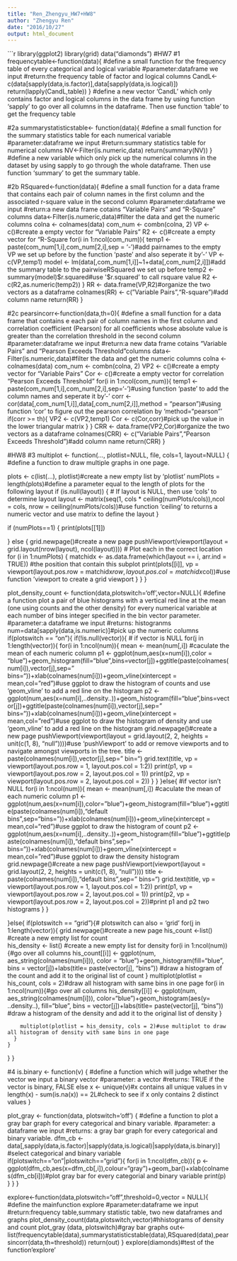 ```yaml
---
title: "Ren_Zhengyu_HW7+HW8"
author: "Zhengyu Ren"
date: "2016/10/27"
output: html_document
---
```


```r
library(ggplot2)
library(grid)
data("diamonds")
#HW7
#1
frequencytable<-function(data){
#define a small function for the frequency table of every categorical and	logical variable
#parameter:dataframe we input
#return:the frequency table of factor and logical columns
  CandL<-c(data[sapply(data,is.factor)],data[sapply(data,is.logical)])
  return(lapply(CandL,table))
}
#define a new vector 'CandL' which only contains factor and logical columns in the data frame by using function 'sapply' to go over all columns in the dataframe. Then use function 'table' to get the frequency table

#2a
summarystatisticstable<- function(data){
#define a small function for the summary statistics table for each numerical variable
#parameter:dataframe we input
#return:summary statistics table for numerical columns
  NV<-Filter(is.numeric,data)
  return(summary(NV))
}
#define a new variable which only pick up the numerical columns in the dataset by using sapply to go through the whole dataframe. Then use function 'summary' to get the summary table.

#2b
RSquared<-function(data){
#define a small function for a data frame that contains each pair	of column names in the	first	column and the associated r-square value in the second column
#parameter:dataframe we input
#return:a new data frame cotains "Variable Pairs" and "R-Square" columns
  data<-Filter(is.numeric,data)#filter the data and get the numeric columns
  colna <- colnames(data)
  com_num <- combn(colna, 2)
  VP <- c()#create a empty vector for "Variable Pairs"
  R2 <- c()#create a empty vector for "R-Square
  for(i in 1:ncol(com_num)){
    temp1 <- paste(com_num[1,i],com_num[2,i],sep = '-')#add pairnames to the empty VP we set up before by the function 'paste' and also seperate it by'-'
    VP <- c(VP,temp1)
    model <- lm(data[,com_num[1,i]]~1+data[,com_num[2,i]])#add the summary table to the pairwiseRSquared we set up before
    temp2 <- summary(model)$r.squared#use '$r.squared' to call rsquare value
    R2 <- c(R2,as.numeric(temp2))
  }
  RR <- data.frame(VP,R2)#organize the two vectors as a dataframe
  colnames(RR) <- c("Variable Pairs","R-square")#add column name
  return(RR)
}

#2c
pearsincorr<-function(data,th=0){
#define a small function for a data frame that contains e	each pair	of	column names	in the	first	column and correlation	coefficient	(Pearson)	for	all	coefficients	whose absolute value is	greater than the correlation threshold in the second column
#parameter:dataframe we input
#return:a new data frame cotains "Variable Pairs" and "Pearson Exceeds Threshold"columns
  data<-Filter(is.numeric,data)#filter the data and get the numeric columns
  colna <- colnames(data)
  com_num <- combn(colna, 2)
  VP2 <- c()#create a empty vector for "Variable Pairs"
  Cor <- c()#create a empty vector for correlation "Pearson Exceeds Threshold"
  for(i in 1:ncol(com_num)){
    temp1 <- paste(com_num[1,i],com_num[2,i],sep='-')#using function 'paste' to add the column names and seperate it by'-'
    corr <- cor(data[,com_num[1,i]],data[,com_num[2,i]],method = "pearson")#using function 'cor' to figure out the pearson correlation by 'method="pearson"'
    if(corr >= th){
      VP2 <- c(VP2,temp1)
      Cor <- c(Cor,corr)#pick up the value in the lower triangular matrix
    }
  }
  CRR <- data.frame(VP2,Cor)#organize the two vectors as a dataframe
  colnames(CRR) <- c("Variable Pairs","Pearson Exceeds Threshold")#add column name
  return(CRR)
}

#HW8
#3
multiplot <- function(..., plotlist=NULL, file, cols=1, layout=NULL) {
#define a function to draw multiple graphs in one page.

  plots <- c(list(...), plotlist)#create a new empty list by 'plotlist'
  numPlots = length(plots)#define a parameter equal to the length of plots for the following layout
  if (is.null(layout)) {
    # If layout is NULL, then use 'cols' to determine layout
    layout <- matrix(seq(1, cols * ceiling(numPlots/cols)),ncol = cols, nrow = ceiling(numPlots/cols))#use function 'ceiling' to returns a numeric vector and use matrix to define the layout
  }
  
  if (numPlots==1) {
    print(plots[[1]])
    
  } else {
    grid.newpage()#create a new page
    pushViewport(viewport(layout = grid.layout(nrow(layout), ncol(layout))))
      # Plot each in the correct location
    for (i in 1:numPlots) {
      matchidx <- as.data.frame(which(layout == i, arr.ind = TRUE))
        #the position that contain this subplot
      print(plots[[i]], vp = viewport(layout.pos.row = matchidx$row,layout.pos.col = matchidx$col))#use function 'viewport to create a grid viewport
    }
  }
}


plot_density_count <- function(data,plotswitch='off',vector=NULL){
#define a function plot a pair of blue histograms with a vertical red line at the mean (one using counts and the other density) for every numerical variable at each number of bins integer specified in the bin vector parameter.
#parameter:a dataframe we input
#returns: histogranms
  num=data[sapply(data,is.numeric)]#pick up the numeric columns
  if(plotswitch == "on"){
    if(!is.null(vector)){ # if vector is NULL
      for(j in 1:length(vector)){ 
        for(i in 1:ncol(num)){
          mean <- mean(num[,i]) #caculate the mean of each numeric column
          p1 <- ggplot(num,aes(x=num[i]),color = "blue")+geom_histogram(fill="blue",bins=vector[j])+ggtitle(paste(colnames(num[i]),vector[j],sep=" bins="))+xlab(colnames(num[i]))+geom_vline(xintercept = mean,col="red")#use ggplot to draw the histogram of counts and use 'geom_vline' to add a red line on the histogram
          p2 <- ggplot(num,aes(x=num[i],..density..))+geom_histogram(fill="blue",bins=vector[j])+ggtitle(paste(colnames(num[i]),vector[j],sep=" bins="))+xlab(colnames(num[i]))+geom_vline(xintercept = mean,col="red")#use ggplot to draw the histogram of density and use 'geom_vline' to add a red line on the histogram 
          grid.newpage()#create a new page
          pushViewport(viewport(layout = grid.layout(2, 2, heights = unit(c(1, 8), "null"))))#use 'pushViewport' to add or remove viewports and to navigate amongst viewports in the tree.
          title <- paste(colnames(num[i]),vector[j],sep=" bin=")
          grid.text(title, vp = viewport(layout.pos.row = 1, layout.pos.col = 1:2))
          print(p1, vp = viewport(layout.pos.row = 2, layout.pos.col = 1))
          print(p2, vp = viewport(layout.pos.row = 2, layout.pos.col = 2)) 
        }
      }
    }else{ #if vector isn't NULL
      for(i in 1:ncol(num)){
        mean <- mean(num[,i]) 
          #caculate the mean of each numeric column
        p1 <- ggplot(num,aes(x=num[i]),color="blue")+geom_histogram(fill="blue")+ggtitle(paste(colnames(num[i]),"default bins",sep="bins="))+xlab(colnames(num[i]))+geom_vline(xintercept = mean,col="red")#use ggplot to draw the histogram of count
        p2 <- ggplot(num,aes(x=num[i],..density..))+geom_histogram(fill="blue")+ggtitle(paste(colnames(num[i]),"default bins",sep=" bins="))+xlab(colnames(num[i]))+geom_vline(xintercept = mean,col="red")#use ggplot to draw the density histogram
        grid.newpage()#create a new page
        pushViewport(viewport(layout = grid.layout(2, 2, heights = unit(c(1, 8), "null"))))
        title <- paste(colnames(num[i]),"default bins",sep=" bins=")
        grid.text(title, vp = viewport(layout.pos.row = 1, layout.pos.col = 1:2))
        print(p1, vp = viewport(layout.pos.row = 2, layout.pos.col = 1))
        print(p2, vp = viewport(layout.pos.row = 2, layout.pos.col = 2))#print p1 and p2 two histograms
      }
    }
    
  }else{
    if(plotswitch == "grid"){#  plotswitch can also = 'grid'
      for(j in 1:length(vector)){
        grid.newpage()#create a new page
        his_count <-list() #create a new empty list for count  
        his_density <- list() #create a new empty list for density
        for(i in 1:ncol(num)){#go over all columns
          his_count[[i]] <- ggplot(num, aes_string(colnames(num[i])), color = "blue")+geom_histogram(fill="blue", bins = vector[j])+labs(title= paste(vector[j], "bins")) #draw a histogram of the count and add it to the original list of count
        }
        multiplot(plotlist = his_count, cols = 2)#draw all histogram with same bins in one page
        for(i in 1:ncol(num)){#go over all columns
          his_density[[i]] <- ggplot(num, aes_string(colnames(num[i])), color="blue")+geom_histogram(aes(y= ..density..), fill="blue", bins = vector[j])+labs(title= paste(vector[j], "bins")) #draw a histogram of the density and add it to the original list of density
        }
        
        multiplot(plotlist = his_density, cols = 2)#use multiplot to draw all histogram of density with same bins in one page
      }
    }
  }
}


#4
is.binary <- function(v) {
#define a function which will judge whether the vector we input a binary vector
#parameter: a vector
#returns: TRUE if the vector is binary, FALSE else
  x <- unique(v)#x contains all unique values in v
  length(x) - sum(is.na(x)) == 2L#check to see if x only contains 2 distinct values
}


plot_gray <- function(data, plotswitch='off') {
#define a function to plot a gray bar graph for every categorical and binary variable.
#parameter: a dataframe we input
#returns: a gray bar graph for every categorical and binary variable.
  dfm_cb <- data[,sapply(data,is.factor)|sapply(data,is.logical)|sapply(data,is.binary)]
  #select categorical and binary variable
  if(plotswitch=="on"|plotswitch=="grid"){
    for(i in 1:ncol(dfm_cb)){
      p <- ggplot(dfm_cb,aes(x=dfm_cb[,i]),colour="gray")+geom_bar()+xlab(colnames(dfm_cb[i]))#plot gray bar for every categorial and binary variable
      print(p)
    }
  }
}

explore<-function(data,plotswitch="off",threshold=0,vector = NULL){
#define the mainfunction explore
#parameter:dataframe we input
#return:frequency table,summary statistic table, two new dataframes and graphs
  plot_density_count(data,plotswitch,vector)#hhistograms of density and count
  plot_gray (data, plotswitch)#gray bar graphs
  out<-list(frequencytable(data),summarystatisticstable(data),RSquared(data),pearsincorr(data,th=threshold))
  return(out)
}
explore(diamonds)#test of the function'explore'